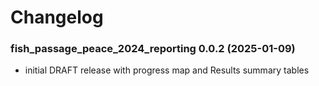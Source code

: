 # Changelog {-}

<!-- NEWS.md is maintained by https://cynkra.github.io/fledge, do not edit -->

### fish_passage_peace_2024_reporting 0.0.2 (2025-01-09) {-}

- initial DRAFT release with progress map and Results summary tables





